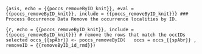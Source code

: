 ```{asis, echo = {{poccs_removeByID_knit}}, eval = {{poccs_removeByID_knit}}, include = {{poccs_removeByID_knit}}}
### Process Occurrence Data
Remove the occurrence localities by ID.
```

```{r, echo = {{poccs_removeByID_knit}}, include = {{poccs_removeByID_knit}}}
# remove the rows that match the occIDs selected
occs_{{spAbr}} <- poccs_removeByID(
  occs = occs_{{spAbr}} , 
  removeID = {{removeByID_id_rmd}})
```
